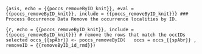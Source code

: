 ```{asis, echo = {{poccs_removeByID_knit}}, eval = {{poccs_removeByID_knit}}, include = {{poccs_removeByID_knit}}}
### Process Occurrence Data
Remove the occurrence localities by ID.
```

```{r, echo = {{poccs_removeByID_knit}}, include = {{poccs_removeByID_knit}}}
# remove the rows that match the occIDs selected
occs_{{spAbr}} <- poccs_removeByID(
  occs = occs_{{spAbr}} , 
  removeID = {{removeByID_id_rmd}})
```
